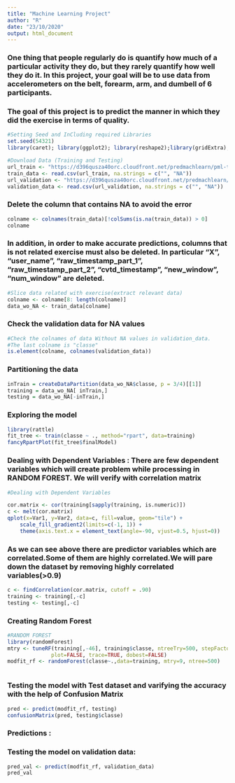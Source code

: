 ```yaml
---
title: "Machine Learning Project"
author: "R"
date: "23/10/2020"
output: html_document
---
```



### One thing that people regularly do is quantify how much of a particular activity they do, but they rarely quantify how well they do it. In this project, your goal will be to use data from accelerometers on the belt, forearm, arm, and dumbell of 6 participants.
### The goal of this project is to predict the manner in which they did the exercise in terms of quality.
```r
#Setting Seed and InCluding required Libraries
set.seed(54321)
library(caret); library(ggplot2); library(reshape2);library(gridExtra); library(dplyr)

#Download Data (Training and Testing)
url_train <- "https://d396qusza40orc.cloudfront.net/predmachlearn/pml-training.csv"
train_data <- read.csv(url_train, na.strings = c("", "NA"))
url_validation <- "https://d396qusza40orc.cloudfront.net/predmachlearn/pml-testing.csv"
validation_data <- read.csv(url_validation, na.strings = c("", "NA"))

```

### Delete the column that contains NA to avoid the error

```r
colname <- colnames(train_data)[!colSums(is.na(train_data)) > 0]
colname

```

### In addition, in order to make accurate predictions, columns that is not related exercise must also be deleted. In particular “X”, “user_name”, “raw_timestamp_part_1”, “raw_timestamp_part_2”, “cvtd_timestamp”, “new_window”, “num_window” are deleted.

```r
#Slice data related with exercise(extract relevant data)
colname <- colname[8: length(colname)]
data_wo_NA <- train_data[colname]

```
### Check the validation data for NA values

```r
#Check the colnames of data Without NA values in validation_data.
#The last colname is "classe"
is.element(colname, colnames(validation_data))

```

### Partitioning the data

```r
inTrain = createDataPartition(data_wo_NA$classe, p = 3/4)[[1]]
training = data_wo_NA[ inTrain,]
testing = data_wo_NA[-inTrain,]

```


### Exploring the model 

```r

library(rattle)
fit_tree <- train(classe ~ ., method="rpart", data=training)
fancyRpartPlot(fit_tree$finalModel)

```


### Dealing with Dependent Variables : There are few dependent variables which will create problem while processing in RANDOM FOREST. We will verify with correlation matrix



```r
#Dealing with Dependent Variables

cor.matrix <- cor(training[sapply(training, is.numeric)])
c <- melt(cor.matrix)
qplot(x=Var1, y=Var2, data=c, fill=value, geom="tile") +
    scale_fill_gradient2(limits=c(-1, 1)) +
    theme(axis.text.x = element_text(angle=-90, vjust=0.5, hjust=0))

```

### As we can see above there are predictor variables which are correlated.Some of them are highly correlated.We will pare down the dataset by removing highly correlated variables(>0.9)



```r

c <- findCorrelation(cor.matrix, cutoff = .90)
training <- training[,-c]
testing <- testing[,-c]


```

### Creating Random Forest

```r
#RANDOM FOREST
library(randomForest)
mtry <- tuneRF(training[,-46], training$classe, ntreeTry=500, stepFactor=1.5,improve=0.01, 
              plot=FALSE, trace=TRUE, dobest=FALSE)
modfit_rf <- randomForest(classe~.,data=training, mtry=9, ntree=500)



```

### Testing the model with Test dataset and varifying the accuracy with the help of Confusion Matrix



```r
pred <- predict(modfit_rf, testing)
confusionMatrix(pred, testing$classe)
```


### Predictions :
### Testing the model on validation data:
```r
pred_val <- predict(modfit_rf, validation_data)
pred_val


```

